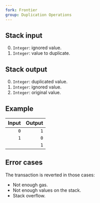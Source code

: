 ```yaml
---
fork: Frontier
group: Duplication Operations
---
```


## Stack input

0. `Integer`: ignored value.
1. `Integer`: value to duplicate.

## Stack output

0. `Integer`: duplicated value.
1. `Integer`: ignored value.
2. `Integer`: original value.

## Example

| Input | Output |
|------:|-------:|
| `0` | `1` |
| `1` | `0` |
| | `1` |

## Error cases

The transaction is reverted in those cases:
- Not enough gas.
- Not enough values on the stack.
- Stack overflow.
